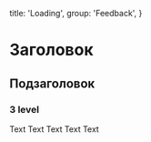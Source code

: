 
  title: 'Loading',
  group: 'Feedback',
}

# Заголовок
## Подзаголовок
### 3 level
Text Text Text Text Text


